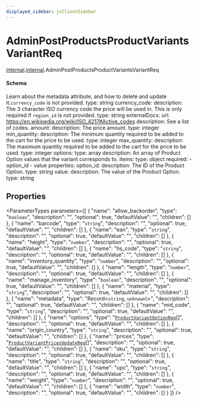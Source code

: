 ```yaml
---
displayed_sidebar: jsClientSidebar
---
```



# AdminPostProductsProductVariantsVariantReq

[internal](../../admin_discounts/modules/admin_discounts.internal.mdx).[internal](../modules/admin_discounts.internal.internal.mdx).AdminPostProductsProductVariantsVariantReq

#### Schema

Learn about the metadata attribute, and how to delete and update it.`currency_code` is not provided.
          type: string
        currency_code:
          description: The 3 character ISO currency code the price will be used in. This is only required if `region_id` is not provided.
          type: string
          externalDocs:
            url: https://en.wikipedia.org/wiki/ISO_4217#Active_codes
            description: See a list of codes.
        amount:
          description: The price amount.
          type: integer
        min_quantity:
         description: The minimum quantity required to be added to the cart for the price to be used.
         type: integer
        max_quantity:
          description: The maximum quantity required to be added to the cart for the price to be used.
          type: integer
  options:
    type: array
    description: An array of Product Option values that the variant corresponds to.
    items:
      type: object
      required:
        - option_id
        - value
      properties:
        option_id:
          description: The ID of the Product Option.
          type: string
        value:
          description: The value of the Product Option.
          type: string

## Properties

<ParameterTypes parameters={[
  {
    "name": "allow_backorder",
    "type": "`boolean`",
    "description": "",
    "optional": true,
    "defaultValue": "",
    "children": []
  },
  {
    "name": "barcode",
    "type": "`string`",
    "description": "",
    "optional": true,
    "defaultValue": "",
    "children": []
  },
  {
    "name": "ean",
    "type": "`string`",
    "description": "",
    "optional": true,
    "defaultValue": "",
    "children": []
  },
  {
    "name": "height",
    "type": "`number`",
    "description": "",
    "optional": true,
    "defaultValue": "",
    "children": []
  },
  {
    "name": "hs_code",
    "type": "`string`",
    "description": "",
    "optional": true,
    "defaultValue": "",
    "children": []
  },
  {
    "name": "inventory_quantity",
    "type": "`number`",
    "description": "",
    "optional": true,
    "defaultValue": "",
    "children": []
  },
  {
    "name": "length",
    "type": "`number`",
    "description": "",
    "optional": true,
    "defaultValue": "",
    "children": []
  },
  {
    "name": "manage_inventory",
    "type": "`boolean`",
    "description": "",
    "optional": true,
    "defaultValue": "",
    "children": []
  },
  {
    "name": "material",
    "type": "`string`",
    "description": "",
    "optional": true,
    "defaultValue": "",
    "children": []
  },
  {
    "name": "metadata",
    "type": "Record<`string`, `unknown`\\>",
    "description": "",
    "optional": true,
    "defaultValue": "",
    "children": []
  },
  {
    "name": "mid_code",
    "type": "`string`",
    "description": "",
    "optional": true,
    "defaultValue": "",
    "children": []
  },
  {
    "name": "options",
    "type": "[`ProductVariantOptionReq`](admin_discounts.internal.ProductVariantOptionReq-1.mdx)[]",
    "description": "",
    "optional": true,
    "defaultValue": "",
    "children": []
  },
  {
    "name": "origin_country",
    "type": "`string`",
    "description": "",
    "optional": true,
    "defaultValue": "",
    "children": []
  },
  {
    "name": "prices",
    "type": "[`ProductVariantPricesUpdateReq`](admin_discounts.internal.ProductVariantPricesUpdateReq.mdx)[]",
    "description": "",
    "optional": true,
    "defaultValue": "",
    "children": []
  },
  {
    "name": "sku",
    "type": "`string`",
    "description": "",
    "optional": true,
    "defaultValue": "",
    "children": []
  },
  {
    "name": "title",
    "type": "`string`",
    "description": "",
    "optional": true,
    "defaultValue": "",
    "children": []
  },
  {
    "name": "upc",
    "type": "`string`",
    "description": "",
    "optional": true,
    "defaultValue": "",
    "children": []
  },
  {
    "name": "weight",
    "type": "`number`",
    "description": "",
    "optional": true,
    "defaultValue": "",
    "children": []
  },
  {
    "name": "width",
    "type": "`number`",
    "description": "",
    "optional": true,
    "defaultValue": "",
    "children": []
  }
]} />
